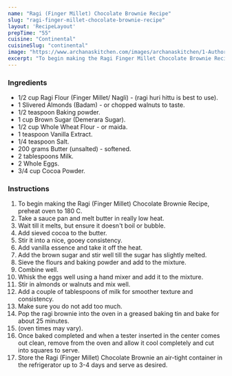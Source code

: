 ---
name: "Ragi (Finger Millet) Chocolate Brownie Recipe"
slug: "ragi-finger-millet-chocolate-brownie-recipe"
layout: 'RecipeLayout'
prepTime: "55"
cuisine: "Continental"
cuisineSlug: "continental"
image: "https://www.archanaskitchen.com/images/archanaskitchen/1-Author/Donna_George/Ragi_Finger_Millet_Chocolate_Brownies.jpg"
excerpt: "To begin making the Ragi Finger Millet Chocolate Brownie Recipe, preheat oven to 180 C"
---

### Ingredients

- 1/2 cup Ragi Flour (Finger Millet/ Nagli) - (ragi huri hittu is best to use).
- 1 Slivered Almonds (Badam) - or chopped walnuts to taste.
- 1/2 teaspoon Baking powder.
- 1 cup Brown Sugar (Demerara Sugar).
- 1/2 cup Whole Wheat Flour - or maida.
- 1 teaspoon Vanilla Extract.
- 1/4 teaspoon Salt.
- 200 grams Butter (unsalted) - softened.
- 2 tablespoons Milk.
- 2 Whole Eggs.
- 3/4 cup Cocoa Powder.

### Instructions

1. To begin making the Ragi (Finger Millet) Chocolate Brownie Recipe, preheat oven to 180 C.
1. Take a sauce pan and melt butter in really low heat.
1. Wait till it melts, but ensure it doesn't boil or bubble.
1. Add sieved cocoa to the butter.
1. Stir it into a nice, gooey consistency.
1. Add vanilla essence and take it off the heat.
1. Add the brown sugar and stir well till the sugar has slightly melted.
1. Sieve the flours and baking powder and add to the mixture.
1. Combine well.
1. Whisk the eggs well using a hand mixer and add it to the mixture.
1. Stir in almonds or walnuts and mix well.
1. Add a couple of tablespoons of milk for smoother texture and consistency.
1. Make sure you do not add too much.
1. Pop the ragi brownie into the oven in a greased baking tin and bake for about 25 minutes.
1. (oven times may vary).
1. Once baked completed and when a tester inserted in the center comes out clean, remove from the oven and allow it cool completely and cut into squares to serve.
1. Store the Ragi (Finger Millet) Chocolate Brownie an air-tight container in the refrigerator up to 3-4 days and serve as desired.
